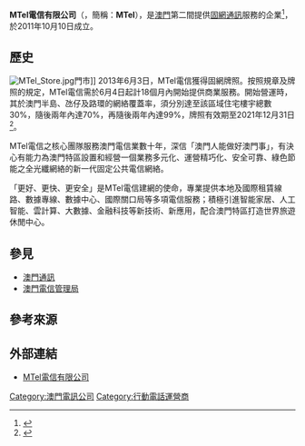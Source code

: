 {{expand|time=2014-03-15T06:33:10+00:00}}
{{refimprove|time=2014-03-15T06:33:10+00:00}}
{{Infobox Company
|company_name=MTel電信有限公司
|company_name_en={{lang|pt|Companhia de Telecomunicações de MTEL, Limitada}}
|company_logo=Companhia de Telecomunicações de MTEL, Limitada.png
|company_type=[[有限公司|有限公司]]
|company_slogan=
|market_information=
|abbreviated_name='''MTel電信'''或'''MTel'''
|foundation=2011年10月10日
|location=[[Image:Flag_of_Macau.svg|22px]][[澳門|澳門]]南灣大馬路700號
|zip_code=
|area_served=光纖固網通訊
|telephone_no=+853 2878 3320
|key_people=徐德明 公司董事兼行政總裁
|industry=電訊業
|products=[[互聯網|互聯網]]
|services=本地及國際租賃線路、數據專線、數據中心、國際關口局
|capital=
|revenue=
|operating_income=
|profit=
|total_asset=
|net_asset=
|market_value=
|num_employees=
|P/E ratio=
|earnings per share=
|Net asset value=
|accounting_period=
|parent=
|major_shareholder=
|divisions=
|subsid=
|homepage=[http://www.mtel.mo]
|footnotes=
|width=}}

'''MTel電信有限公司'''（{{lang-pt|'''Companhia de Telecomunicações de MTEL, Limitada'''}}，簡稱：'''MTel'''），是[[澳門|澳門]]第二間提供[[固網|固網]][[通訊|通訊]]服務的企業<ref>{{cite news|language =中文|author =永逸|url =http://www.waou.com.mo/detail.asp?id=70496|title =可考慮以機頂盒系統取代公共天線模式|publisher =新華澳報|accessdate =2014年5月22日|deadurl =yes|archiveurl =https://web.archive.org/web/20140522201233/http://www.waou.com.mo/detail.asp?id=70496|archivedate =2014年5月22日}}</ref>，於2011年10月10日成立。

==歷史==
[[File:MTel_Store.jpg|thumb]]門市]]
2013年6月3日，MTel電信獲得固網牌照。按照規章及牌照的規定，MTel電信需於6月4日起計18個月內開始提供商業服務。開始營運時，其於澳門半島、氹仔及路環的網絡覆蓋率，須分別達至該區域住宅樓宇總數30%，隨後兩年內達70%，再隨後兩年內達99%，牌照有效期至2021年12月31日<ref>{{cite news |title=MTel獲新固網牌 |url=http://www.macaodaily.com/html/2013-06/04/content_808914.htm |work=澳門日報 |publisher=澳門日報 |date=2013-06-04 |accessdate=2013-06-04 |deadurl=yes |archiveurl=https://web.archive.org/web/20130609140731/http://www.macaodaily.com/html/2013-06/04/content_808914.htm |archivedate=2013-06-09 }}</ref>。

MTel電信之核心團隊服務澳門電信業數十年，深信「澳門人能做好澳門事」，有決心有能力為澳門特區設置和經營一個業務多元化、運營精巧化、安全可靠、綠色節能之全光纖網絡的新一代固定公共電信網絡。

「更好、更快、更安全」是MTel電信建網的使命，專業提供本地及國際租賃線路、數據專線、數據中心、國際關口局等多項電信服務；積極引進智能家居、人工智能、雲計算、大數據、金融科技等新技術、新應用，配合澳門特區打造世界旅遊休閒中心。

==參見==
*[[澳門通訊|澳門通訊]]
*[[澳門電信管理局|澳門電信管理局]]

==參考來源==
{{reflist}}

==外部連結==
* [http://www.mtel.mo/ MTel電信有限公司] {{Wayback|url=http://www.mtel.mo/ |date=20190115132559 }}

{{澳門電訊營運商}}

[[Category:澳門電訊公司|Category:澳門電訊公司]]
[[Category:行動電話運營商|Category:行動電話運營商]]